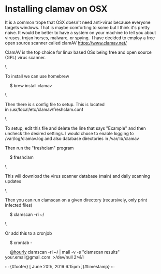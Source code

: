 Installing clamav on OSX
========================

It is a common trope that OSX doesn't need anti-virus because everyone
targets windows. That is maybe comforting to some but I think it's
pretty naive. It would be better to have a system on your machine to
tell you about viruses, trojan horses, malware, or spying.  I have
decided to employ a free open source scanner called
clamAV <https://www.clamav.net/>

ClamAV is the top choice for linux based OSs being free and open source
(GPL) virus scanner.

\

To install we can use homebrew

    \$ brew install clamav

\

Then there is s config file to setup. This is located
in /usr/local/etc/clamav/freshclam.conf

\

To setup, edit this file and delete the line that says "Example" and
then uncheck the desired settings. I would chose to enable logging to
/var/log/clamav.log and also database directories in /var/lib/clamav

Then run the "freshclam" program

    \$ freshclam

\

This will download the virus scanner database (main) and daily scanning
updates

\

Then you can run clamscan on a given directory (recursively, only print
infected files)

    \$ clamscan -ri \~/

\

Or add this to a cronjob

    \$ crontab -

    [\@hourly](https://tmblr.co/mOKWMmBeJ1b_J7izaZpeYaQ) clamscan -ri
\~/ \| mail -v -s "clamscan results" your.email\@gmail.com  \>/dev/null
2\>&1

::: {#footer}
[ June 20th, 2016 6:15pm ]{#timestamp}
:::
